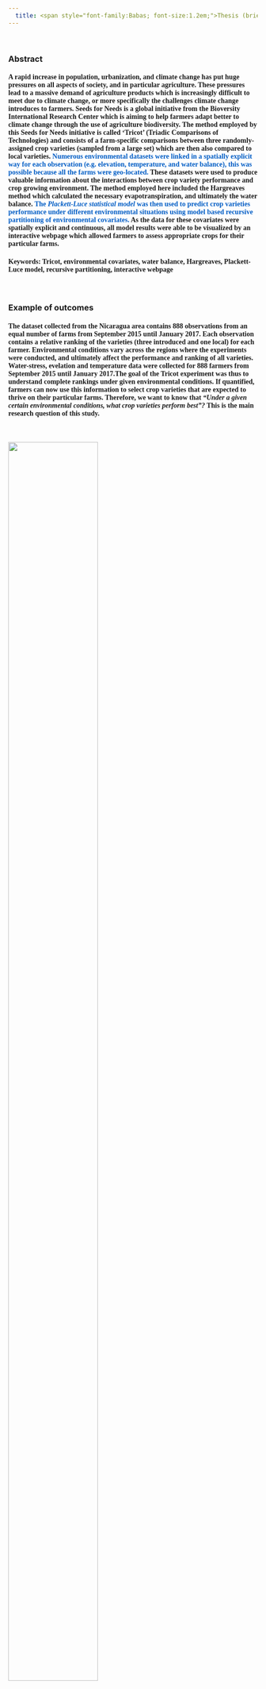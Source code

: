 ```yaml
---
  title: <span style="font-family:Babas; font-size:1.2em;">Thesis (briefly summary)</span>
---
```


<br/>

  
### **Abstract**

#### <span style="font-family:times;font-size:12pt0 color:black;"> A rapid increase in population, urbanization, and climate change has put huge pressures on all aspects of society, and in particular agriculture. These pressures lead to a massive demand of agriculture products which is increasingly difficult to meet due to climate change, or more specifically the challenges climate change introduces to farmers. Seeds for Needs is a global initiative from the Bioversity International Research Center which is aiming to help farmers adapt better to climate change through the use of agriculture biodiversity. The method employed by this Seeds for Needs initiative is called ‘Tricot’ (Triadic Comparisons of Technologies) and consists of a farm-specific comparisons between three randomly-assigned crop varieties (sampled from a large set) which are then also compared to local varieties. <span style="font-family:Babas;color:#005cc5">**Numerous environmental datasets were linked in a spatially explicit way for each observation (e.g. elevation, temperature, and water balance), this was possible because all the farms were geo-located.**</span> These datasets were used to produce valuable information about the interactions between crop variety performance and crop growing environment. The method employed here included the Hargreaves method which calculated the necessary evapotranspiration, and ultimately the water balance. <span style="font-family:Babas;color:#005cc5">**The _Plackett-Luce statistical model_ was then used to predict crop varieties performance under different environmental situations using model based recursive partitioning of environmental covariates.**</span> As the data for these covariates were spatially explicit and continuous, all model results were able to be visualized by an interactive webpage which allowed farmers to assess appropriate crops for their particular farms.

#### <span style="font-family:times;font-size:12pt0 color:black;"> **Keywords: Tricot, environmental covariates, water balance, Hargreaves, Plackett-Luce model, recursive partitioning, interactive webpage** </span>



<br/>

###  **Example of outcomes**


#### <span style="font-family:times;font-size:12pt0 color:black;">The dataset collected from the Nicaragua area contains 888 observations from an equal number of farms from September 2015 until January 2017. Each observation contains a relative ranking of the varieties (three introduced and one local) for each farmer. Environmental conditions vary across the regions where the experiments were conducted, and ultimately affect the performance and ranking of all varieties. Water-stress, evelation and temperature data were collected for 888 farmers from September 2015 until January 2017.The goal of the Tricot experiment was thus to understand complete rankings under given environmental conditions. If quantified, farmers can now use this information to select crop varieties that are expected to thrive on their particular farms. Therefore, we want to know that _**"Under a given certain environmental conditions, what crop varieties perform best”?**_ This is the main research question of this study.</span> 

</br>

<p align="left">
<img style="float: middle;" src="figures/thesis_location.png" height = 80% width=60% ><p>


####  <span style="font-family:times;font-size:10pt0 color:black;">_Figure 1 Locations of Tricot experiment (888 blue dots) in Nicaragua with digital elevation model (DEM) background_ </span>


<br/>


#### <span style="font-family:times;font-size:10pt0 color:black;">Figure 2 presents one out of eight Plackett-Luce tree results. It shows the ranking of variates performance when elevation is considered as the enviroment covariates.</span>         <br/>      <span style="font-family:times;font-size:12pt0 color:black;">When elevation is lower that 394m (the left branch), the line graph shows the "variety score" of all (11) variates. The higher the dot locates, the better the performance of the corresponding variety. For instance, in the bottem left line graph, the 2nd(BRT 103-182),3rd(INTA Centro Sur) and 5th(INTA Fuerte Sequia) dots locates relatively higher (can also be interpreted as higher value). It means that these three common bean varieties could perform better than other 8 varieties when the elevation of the farm is lower than 394m.</span>

</br>

<p align="left">
<img style="float: middle;" src="figures/elevation.jpg" ><p>


####  <span style="font-family:times;font-size:10pt0 color:black;">_Figure 2: Crop performance ranking when only use elevation as environmental factor in Plackett-Luce model using R_ </span>




<br/>

<br/>


####  <span style="font-family:times;font-size:12pt0 color:black;">In this study, the performance of 888 geo-related observations in complex environments are visualized by means of an interactive map (prototype). We use the Shiny application from Rstudio, which is able to create online interactive maps. Users can select their environmental covariates of interest, such as elevation and maximum night temperature. According to these selections, a Plackett Luce tree model is executed on the server side. The user interface allows users to visualize the observations on map along with ranking information. The Plackett-Luce tree is also displayed, allowing for users to gain a deeper insight in the model. </span>

<br/>

<p align="left">
<img style="float: middle;" src="figures/shiny.jpg"  >
<p>

####  <span style="font-family:times;font-size:12pt0 color:black;">_Figure 3: Interactive map webpage for accessing crop variety ranking (main user interface in Rshiny)_</span>


